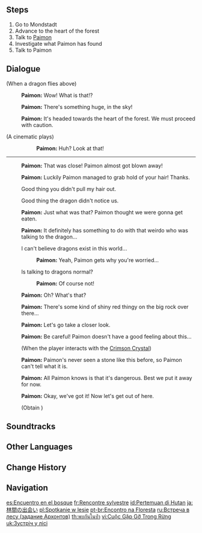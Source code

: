 {{Quest Infobox
|image         = Archon Quest C0A1 Forest Rendezvous.png
|id            = 00355
|type          = Archon
|chapter       = Prologue
|actNum        = I
|act           = The Outlander Who Caught the Wind
|part          = 3
|startLocation = [[Mondstadt City|Mondstadt]], [[Mondstadt]]
|region        = Mondstadt
|area          = Starfell Valley
|subarea       = Mondstadt City
|prev          = Unexpected Power
|next          = Wind-Riding Knight
|rewards       = Adventure EXP*250;Mora*1,100;Character EXP*575;Crimson Crystal*1
|characters    = Dvalin;Paimon;Traveler;Venti
|voiced        = yes
}}
{{TeyvatQuest|0|1|part=3}}

==Steps==
# Go to Mondstadt
# Advance to the heart of the forest
# Talk to [[Paimon]]
# Investigate what Paimon has found
# Talk to Paimon

==Dialogue==
{{Quest Description|Unexpectedly, the power of [[Anemo]] within the {{sic|[[Statue of The Seven|Statue of the Seven]]}} resonated with you. You decided to begin your investigation with the [[Anemo Archon]] of Teyvat's [[Seven Archons]]. As such, the first order of the day is to reach the land under the Anemo Archon's protection: Mondstadt.}}
{{Dialogue Start}}
;(When a dragon flies above)
:{{A|vo mdaq012 1 paimon 01.ogg}} '''Paimon:''' Wow! What is that!?
:{{A|vo mdaq012 1 paimon 02.ogg}} '''Paimon:''' There's something huge, in the sky!
:{{A|vo mdaq012 1 paimon 03.ogg}} '''Paimon:''' It's headed towards the heart of the forest. We must proceed with caution.
;(A cinematic plays)
::{{Cutscene Description|In the heart of the forest, you encounter a mysterious person talking to a dragon. But the interruption sends them both fleeing in haste.}}
::{{A|vo mdaq013 1 cs paimon 01.ogg}} '''Paimon:''' Huh? Look at that!
:;(The Traveler sees [[Venti|a boy]] talking to [[Dvalin|a dragon]])
::{{A|vo mdaq013 1 cs venti 01.ogg}} '''???:''' ...Don't be afraid.
::{{A|vo mdaq013 1 cs venti 02.ogg}} '''???:''' ...It's alright now, I'm back.
::{{A|vo mdaq013 1 cs paimon 02.ogg}} '''Paimon:''' Is he talking... to a dragon?
::{{A|vo mdaq013 1 cs paimon 03.ogg}} '''Paimon:''' Oh?
::{{A|vo mdaq013 1 cs venti 04.ogg}} '''???:''' Who's there!?
:;(The dragon senses the Traveler's presence and roars at the boy. The boy vanishes by using his Anemo powers and the dragon flies away.)
:;(Cinematic ends)
----
:{{A|vo mdaq014 2 paimon 01.ogg}} '''Paimon:''' That was close! Paimon almost got blown away!
:{{A|vo mdaq014 2 paimon 02.ogg}} '''Paimon:''' Luckily Paimon managed to grab hold of your hair! Thanks.
:{{DIcon}} Good thing you didn't pull my hair out.
:{{DIcon}} Good thing the dragon didn't notice us.
:{{A|vo mdaq014 2 paimon 03.ogg}} '''Paimon:''' Just what was that? Paimon thought we were gonna get eaten.
:{{A|vo mdaq014 2 paimon 04.ogg}} '''Paimon:''' It definitely has something to do with that weirdo who was talking to the dragon...
:{{DIcon}} I can't believe dragons exist in this world...
::{{A|vo mdaq014 2 paimon 05a.ogg}} '''Paimon:''' Yeah, Paimon gets why you're worried...
:{{DIcon}} Is talking to dragons normal?
::{{A|vo mdaq014 2 paimon 05b.ogg}} '''Paimon:''' Of course not!
:{{A|vo mdaq014 2 paimon 06.ogg}} '''Paimon:''' Oh? What's that?
:{{A|vo mdaq014 2 paimon 07.ogg}} '''Paimon:''' There's some kind of shiny red thingy on the big rock over there...
:{{A|vo mdaq014 2 paimon 08.ogg}} '''Paimon:''' Let's go take a closer look.
:{{A|vo mdaq014 3 paimon 01.ogg}} '''Paimon:''' Be careful! Paimon doesn't have a good feeling about this...
:;(When the player interacts with the [[Crimson Crystal]])
:{{A|vo mdaq014 4 paimon 01.ogg}} '''Paimon:''' Paimon's never seen a stone like this before, so Paimon can't tell what it is.
:{{A|vo mdaq014 4 paimon 02.ogg}} '''Paimon:''' All Paimon knows is that it's dangerous. Best we put it away for now.
:{{A|vo mdaq014 4 paimon 03.ogg}} '''Paimon:''' Okay, we've got it! Now let's get out of here.
:;(Obtain {{Item|Crimson Crystal}})
{{Dialogue End}}

==Soundtracks==
{{Soundtracks by Category Table|type=quest}}

==Other Languages==
{{Other Languages
|en      = Forest Rendezvous
|zhs     = 林间相会
|zhs_rm  = Línjiàn Xiānghuì
|zht     = 林間相會
|zht_rm  = Línjiàn Xiānghuì
|zh_tl   = Meeting in the Forest
|ja      = 林間の出会い
|ja_rm   = Rinkan no Deai{{Assumed}}
|ja_tl   = Encounter in the Forest
|ko      = 숲속에서의 만남
|ko_rm   = Supsog-eseo-ui Mannam
|ko_tl   = Meeting in the Forest
|es      = Encuentro en el bosque
|es_tl   = Meeting in the Forest
|fr      = Rencontre sylvestre
|fr_tl   = Sylvan Encounter
|ru      = Встреча в лесу
|ru_tl   = Meeting in the Forest
|th      = พบกันในป่า
|th_rm   = Phop kan nai pa
|th_tl   = Meeting in the Forest
|vi      = Cuộc Gặp Gỡ Trong Rừng
|vi_tl   = 
|de      = Treffen im Wald
|de_tl   = Meeting in the Forest
|id      = Pertemuan di Hutan
|id_tl   = Meeting in the Forest
|pt      = Encontro na Floresta
|pt_tl   = Encounter in the Forest
|tr      = Ormandaki Randevu
|tr_tl   = Rendezvous in the Forest
|it      = Incontri silvestri
|it_tl   = Woodland Encounters
}}

==Change History==
{{Change History|1.0}}

==Navigation==
{{Archon Quest Navbox|chapter=Prologue}}

[[es:Encuentro en el bosque]]
[[fr:Rencontre sylvestre]]
[[id:Pertemuan di Hutan]]
[[ja:林間の出会い]]
[[pl:Spotkanie w lesie]]
[[pt-br:Encontro na Floresta]]
[[ru:Встреча в лесу (задание Архонтов)]]
[[th:พบกันในป่า]]
[[vi:Cuộc Gặp Gỡ Trong Rừng]]
[[uk:Зустріч у лісі]]